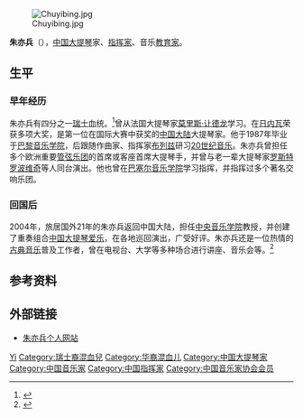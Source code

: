 [[File:Chuyibing.jpg|thumb]]

'''朱亦兵'''（{{bd|1966年|2月24日||}}），[[中华人民共和国|中国]][[大提琴|大提琴]]家、[[指挥家|指挥家]]、音乐[[教育家|教育家]]。

== 生平 ==
=== 早年经历 ===
朱亦兵有四分之一[[瑞士|瑞士]]血统。<ref>{{Cite web|title=让人们欣赏音乐盛宴（时尚生活）|url=http://finance.sina.com.cn/roll/20050408/10553782.shtml|accessdate=2020-02-15|work=新浪网|archive-date=2016-03-04|archive-url=https://web.archive.org/web/20160304120828/http://finance.sina.com.cn/roll/20050408/10553782.shtml|dead-url=no}}</ref>曾从法国大提琴家[[莫里斯·让德龙|莫里斯·让德龙]]学习。在[[日内瓦|日内瓦]]荣获多项大奖，是第一位在国际大赛中获奖的[[中国大陆|中国大陆]]大提琴家。他于1987年毕业于[[巴黎音乐学院|巴黎音乐学院]]，后跟随作曲家、指挥家[[布列兹|布列兹]]研习[[现代音乐|20世纪音乐]]。朱亦兵曾担任多个欧洲重要[[管弦乐团|管弦乐团]]的首席或客座首席大提琴手，并曾与老一辈大提琴家[[罗斯特罗波维奇|罗斯特罗波维奇]]等人同台演出。他也曾在[[巴塞尔音乐学院|巴塞尔音乐学院]]学习指挥，并指挥过多个著名交响乐团。

=== 回国后 ===
2004年，旅居国外21年的朱亦兵返回中国大陆，担任[[中央音乐学院|中央音乐学院]]教授，并创建了重奏组合[[中国大提琴爱乐|中国大提琴爱乐]]，在各地巡回演出，广受好评。朱亦兵还是一位热情的[[古典音乐|古典音乐]]普及工作者，曾在电视台、大学等多种场合进行讲座、音乐会等。<ref>{{Cite web|title=第一条命“光彩”，第二条命“痛快”——难以面面俱道的朱亦兵|url=https://www.concerthall.com.cn/page.php?id=3065|accessdate=2020-02-15|work=星海音乐厅}}</ref>

== 参考资料 ==
{{reflist}}

== 外部链接 ==
* [http://www.chuyibing.cn/student/Blog/index.php 朱亦兵个人网站]{{Dead link|date=2020年1月 |bot=InternetArchiveBot |fix-attempted=yes }}

{{中国音乐家协会第七届理事会}}
{{中国音乐家协会第八届理事会}}

{{Authority control}}
{{DEFAULTSORT:Zhu朱}}
[[Category:朱姓|Yi]]
[[Category:瑞士裔混血兒|Category:瑞士裔混血兒]]
[[Category:华裔混血儿|Category:华裔混血儿]]
[[Category:中国大提琴家|Category:中国大提琴家]]
[[Category:中国音乐家|Category:中国音乐家]]
[[Category:中国指挥家|Category:中国指挥家]]
[[Category:中国音乐家协会会员|Category:中国音乐家协会会员]]